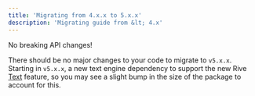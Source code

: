 ```yaml
---
title: 'Migrating from 4.x.x to 5.x.x'
description: 'Migrating guide from &lt; 4.x'
---
```



<Note>
 No breaking API changes!
</Note>

There should be no major changes to your code to migrate to `v5.x.x`. Starting in `v5.x.x`, a new text engine dependency to support the new Rive [Text](../text) feature, so you may see a slight bump in the size of the package to account for this.